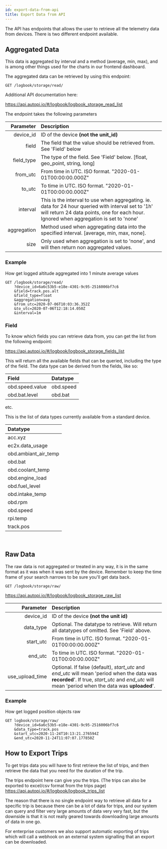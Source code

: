 ```yaml
---
id: export-data-from-api
title: Export Data from API
---
```



The API has endpoints that allows the user to retrieve all the telemetry data from devices.
There is two different endpoint available.

## Aggregated Data
This data is aggregated by interval and a method (average, min, max), and is among other
things used for the charts in our frontend dashboard.

The aggregated data can be retrieved by using this endpoint:

```
GET /logbook/storage/read/
```

Additional API documentation here:

https://api.autopi.io/#/logbook/logbook_storage_read_list

The endpoint takes the following parameters

| Parameter | Description  |
| -------------: | :---------- |
|  device_id | ID of the device **(not the unit_id)** |
|  field | The field that the value should be retrieved from. See 'Field' below |
|  field_type | The type of the field. See 'Field' below. [float, geo_point, string, long] |
|  from_utc | From time in UTC. ISO format. "2020-01-01T00:00:00.000Z" |
|  to_utc | To time in UTC. ISO format. "2020-01-01T00:00:00.000Z" |
|  interval | This is the interval to use when aggregating. ie. data for 24 hour queried with interval set to '1h' will return 24 data points, one for each hour. Ignored when aggregation is set to 'none' |
|  aggregation | Method used when aggregating data into the specified interval. [average, min, max, none]. |
|  size | Only used when aggregation is set to 'none', and will then return non aggregated values. |

### Example 
How get logged altitude aggregated into 1 minute average values

```
GET /logbook/storage/read/
    ?device_id=6a6c53b5-e18e-4301-9c95-2516006bf7c6
    &field=track.pos.alt
    &field_type=float
    &aggregation=avg
    &from_utc=2020-07-06T10:03:36.352Z
    &to_utc=2020-07-06T12:18:14.050Z
    &interval=1m
```

### Field

To know which fields you can retrieve data from, you can get the list from the following endpoint:

https://api.autopi.io/#/logbook/logbook_storage_fields_list

This will return all the available fields that can be queried, including the type of the field.
The data type can be derived from the fields, like so:

| Field | Datatype |
| :---- | :------- |
| obd.speed.value | obd.speed |
| obd.bat.level | obd.bat |

etc.

This is the list of data types currently available from a standard device.

| Datatype       | 
| :------------- |
| acc.xyz |
| ec2x.data_usage |
| obd.ambiant_air_temp |
| obd.bat |
| obd.coolant_temp |
| obd.engine_load |
| obd.fuel_level |
| obd.intake_temp |
| obd.rpm |
| obd.speed |
| rpi.temp |
| track.pos |
​
## Raw Data
The raw data is not aggregated or treated in any way, it is in the same format as it was when it was sent by the device. Remember to keep the time frame of your search narrows to be sure you'll get data back.

```
GET /logbook/storage/raw/
```

https://api.autopi.io/#/logbook/logbook_storage_raw_list

| Parameter       | Description  |
| -------------: | :---------- |
|  device_id | ID of the device **(not the unit id)** |
|  data_type | Optional. The datatype to retrieve. Will return all datatypes of omitted. See 'Field' above. |
|  start_utc | From time in UTC. ISO format. "2020-01-01T00:00:00.000Z" |
|  end_utc | To time in UTC. ISO format. "2020-01-01T00:00:00.000Z" |
|  use_upload_time | Optional. If false (default), *start_utc* and *end_utc* will mean 'period when the data was **recorded**'. If true, *start_utc* and *end_utc* will mean 'period when the data was **uploaded**'. |

### Example 
How get logged position objects raw

```
GET logbook/storage/raw/
    ?device_id=6a6c53b5-e18e-4301-9c95-2516006bf7c6
    &data_type=track.pos
    &start_utc=2020-11-24T10:13:21.276594Z
    &end_utc=2020-11-24T11:07:07.177850Z
```

## How to Export Trips

To get trips data you will have to first retrieve the list of trips, and then retrieve the data
that you need for the duration of the trip.

The trips endpoint here can give you the trips. (The trips can also be exported to excel/csv
format from the trips page) https://api.autopi.io/#/logbook/logbook_trips_list

The reason that there is no single endpoint way to retrieve all data for a specific trip is because
there can be a lot of data for trips, and our system can query and filter very large amounts of data
very very fast, but the downside is that it is not really geared towards downloading large amounts
of data in one go.

For enterprise customers we also support automatic exporting of trips which will call a webhook on
an external system signalling that an export can be downloaded.

<Discussion
  title="Exporting telemetry data"
  url="https://community.autopi.io/t/exporting-telemetry-data/2458/1"
/>
